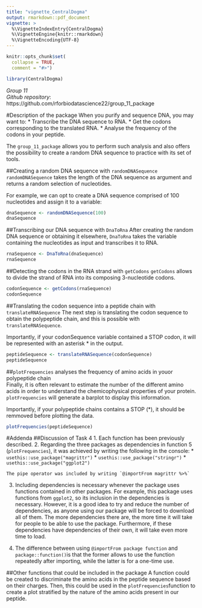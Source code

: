 ```yaml
---
title: "vignette_CentralDogma"
output: rmarkdown::pdf_document
vignette: >
  %\VignetteIndexEntry{CentralDogma}
  %\VignetteEngine{knitr::rmarkdown}
  %\VignetteEncoding{UTF-8}
---
```



```r
knitr::opts_chunk$set(
  collapse = TRUE,
  comment = "#>")

library(CentralDogma)

```


*Group 11*\
*Github repository*: https://github.com/rforbiodatascience22/group_11_package 

#Description of the package
When you purify and sequence DNA, you may want to:
* Transcribe the DNA sequence to RNA.
* Get the codons corresponding to the translated RNA.
* Analyse the frequency of the codons in your peptide.

The `group_11_package` allows you to perform such analysis and also offers the possibility to create a random DNA sequence to practice with its set of tools.

##Creating a random DNA sequence with `randomDNASequence`
`randomDNASequence` takes the length of the DNA sequence as argument and returns a random selection of nucleotides.

For example, we can opt to create a DNA sequence comprised of 100 nucleotides and assign it to a variable:
```r
dnaSequence <- randomDNASequence(100)
dnaSequence
```
##Transcribing our DNA sequence with `DnaToRna`
After creating the random DNA sequence or obtaining it elsewhere, `DnaToRna` takes the variable containing the nucleotides as input and transcribes it to RNA.

```r
rnaSequence <- DnaToRna(dnaSequence)
rnaSequence
```
##Detecting the codons in the RNA strand with `getCodons`
`getCodons` allows to divide the strand of RNA into its composing 3-nucleotide codons. 

```r
codonSequence <- getCodons(rnaSequence)
codonSequence
```

##Translating the codon sequence into a peptide chain with `translateRNASequence`
The next step is translating the codon sequence to obtain the polypeptide chain, and this is possible with `translateRNASequence`.

Importantly, if your codonSequence variable contained a STOP codon, it will be represented with an asterisk * in the output. 
```r
peptideSequence <- translateRNASequence(codonSequence)
peptideSequence
```
##`plotFrequencies` analyses the frequency of amino acids in youor polypeptide chain  
Finally, it is often relevant to estimate the number of the different amino acids in order to understand the chemicophysical properties of your protein. `plotFrequencies` will generate a barplot to display this information.

Importantly, if your polypeptide chains contains a STOP (*), it should be remmoved before plotting the data.
```r
plotFrequencies(peptideSequence)
```


#Addenda 
##Discussion of Task 4
1. Each function has been previously described. 
2. Regarding the three packages as dependencies in function 5 (`plotFrequencies`), it was achieved by writing the following in the console:
    * `usethis::use_package("magrittr")`
    * `usethis::use_package("stringr")`
    * `usethis::use_package("ggplot2")`

    The pipe operator was included by writing `@importFrom magrittr %>%`

3. Including dependencies is necessary whenever the package uses functions contained in other packages. For example, this package uses functions from `ggplot2`, so its inclusion in the dependencies is necessary. However, it is a good idea to try and reduce the number of dependencies, as anyone using our package will be forced to download all of them. The more dependencies there are, the more time it will take for people to be able to use the package. Furthermore, if these dependencies have dependencies of their own, it will take even more time to load.

4. The difference between using `@importFrom package function` and `package::function()`is that the former allows to use the function repeatedly after importing, while the latter is for a one-time use.

##Other functions that could be included in the package
A function could be created to discriminate the amino acids in the peptide sequence based on their charges. Then, this could be used in the `plotFrequencies`function to create a plot stratified by the nature of the amino acids present in our peptide. 
